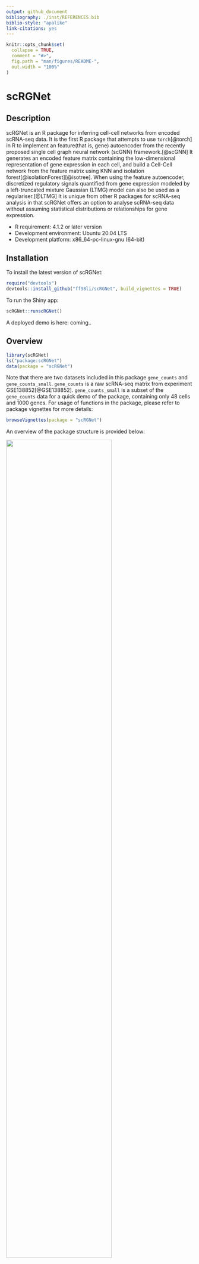 ```yaml
---
output: github_document
bibliography: ./inst/REFERENCES.bib
biblio-style: "apalike"
link-citations: yes
---
```


<!-- README.md is generated from README.Rmd. Please edit that file -->

```r
knitr::opts_chunk$set(
  collapse = TRUE,
  comment = "#>",
  fig.path = "man/figures/README-",
  out.width = "100%"
)
```

# scRGNet

## Description
<!-- badges: start -->
<!-- badges: end -->

scRGNet is an R package for inferring cell-cell networks from encoded scRNA-seq data.
It is the first R package that attempts to use `torch`[@torch] in R to implement an feature(that is, gene) autoencoder from the recently proposed single cell graph neural network (scGNN) framework.[@scGNN] It generates an encoded feature matrix containing the low-dimensional representation of gene expression in each cell, and build a Cell-Cell network from the feature matrix using KNN and isolation forest[@isolationForest][@isotree]. When using the feature autoencoder, discretized regulatory signals quantified from gene expression modeled by a left-truncated mixture Gaussian (LTMG) model can also be used as a regulariser.[@LTMG] It is unique from other R packages for scRNA-seq analysis in that scRGNet offers an option to analyse scRNA-seq data without assuming statistical distributions or relationships for gene expression.

- R requirement: 4.1.2 or later version
- Development environment: Ubuntu 20.04 LTS
- Development platform: x86_64-pc-linux-gnu (64-bit)

## Installation

To install the latest version of scRGNet:

``` r
require("devtools")
devtools::install_github("ff98li/scRGNet", build_vignettes = TRUE)
```

To run the Shiny app:

``` r
scRGNet::runscRGNet()
```

A deployed demo is here: coming..

## Overview

```r
library(scRGNet)
ls("package:scRGNet")
data(package = "scRGNet")
```

Note that there are two datasets included in this package `gene_counts` and `gene_counts_small`. `gene_counts` is a raw scRNA-seq matrix from experiment GSE138852[@GSE138852]. `gene_counts_small` is a subset of the `gene_counts` data for a quick demo of the package, containing only 48 cells and 1000 genes. For usage of functions in the package, please refer to package vignettes for more details:

```r
browseVignettes(package = "scRGNet")
```

An overview of the package structure is provided below:

![](./inst/extdata/structure.png){ width=75% }

An overview of the package workflow is illustrated below:

![](./inst/extdata/overview.png)

## Contributions

The author of the package is Feifei Li. The *runLTMG* function uses the LTMG object and the function for inferring LTMG tags from `scgnnltmg`[@scGNN]. `data.table` R package[@dt] is used for fast reading in a large size scRNA-seq raw matrix from csv. The `Matrix`[@matrix] R package is used to store scRNA-seq data as a sparse matrix to reduce memory usage, and used to convert a tensor object to an R matrix. The *scDataset* object is an `R6` object[@r6] inherited from class `dataset` from `torch`. The feature autoencoder is also an R6 object inherited from the basic neural network modules `nn_module` from `torch` R package, and it makes use of its functional modules `nnf_linear` and `nnf_relu`.[@torch] Iteration of model training makes use of `coro::loop` form the `coro` R package. The model training also uses `progress` R package to inform users the model trainning progress. The *generateNetwork* function makes use of `graph_from_data_frame` from `igraph` R package to generate a plottable `igraph` object.[@igraph], and the isolation forest model from the `isotree` R package[@isotree] is used to prune outliers in cell graphs produced by *generateNetwork*. The interactive visualisation of produced cell network makes use of the `visNetwork` R package[@visNetwork]. `plotDegree` and `plotLog` make use of the `graphics` R package[@graphics]. `cluster_label_prop` and `degree` function from `igraph` R package are used to compute the communities and degrees of the network. The shiny app of this package is made with `shiny`[@shiny], `shinyjs`[@shinyjs], and `shinybusy`[@shinybusy] R packages. Except for the LTMG modeling in `runLTMG` uses external R package for computation, all other functions for data processing and analysis in this package are my original R implementation. 

## Acknowledgements

This  package  was  developed  as  part  of  an  assessment  for  2021  BCB410H:  Applied  Bioinformatics, University of Toronto, Toronto, CANADA.

## References
